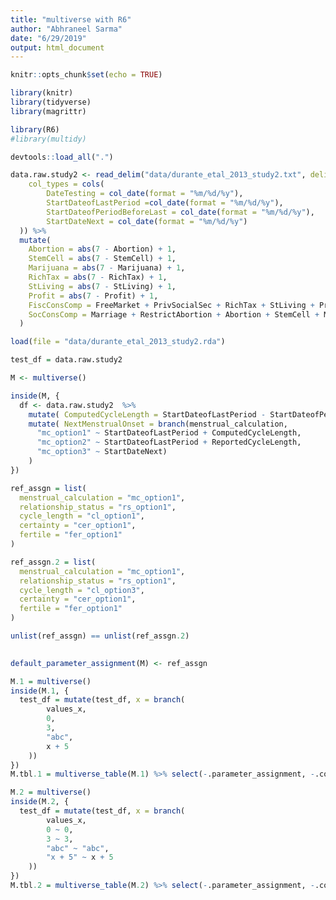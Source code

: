```yaml
---
title: "multiverse with R6"
author: "Abhraneel Sarma"
date: "6/29/2019"
output: html_document
---
```


```r
knitr::opts_chunk$set(echo = TRUE)

library(knitr)
library(tidyverse)
library(magrittr)

library(R6)
#library(multidy)

devtools::load_all(".")
```

```r
data.raw.study2 <- read_delim("data/durante_etal_2013_study2.txt", delim = "\t",
    col_types = cols(
        DateTesting = col_date(format = "%m/%d/%y"),
        StartDateofLastPeriod =col_date(format = "%m/%d/%y"),
        StartDateofPeriodBeforeLast = col_date(format = "%m/%d/%y"),
        StartDateNext = col_date(format = "%m/%d/%y")
  )) %>%
  mutate(
    Abortion = abs(7 - Abortion) + 1,
    StemCell = abs(7 - StemCell) + 1,
    Marijuana = abs(7 - Marijuana) + 1,
    RichTax = abs(7 - RichTax) + 1,
    StLiving = abs(7 - StLiving) + 1,
    Profit = abs(7 - Profit) + 1,
    FiscConsComp = FreeMarket + PrivSocialSec + RichTax + StLiving + Profit,
    SocConsComp = Marriage + RestrictAbortion + Abortion + StemCell + Marijuana
  )
```

```r
load(file = "data/durante_etal_2013_study2.rda")

test_df = data.raw.study2
```


```r
M <- multiverse()

inside(M, {
  df <- data.raw.study2  %>%
    mutate( ComputedCycleLength = StartDateofLastPeriod - StartDateofPeriodBeforeLast ) %>%
    mutate( NextMenstrualOnset = branch(menstrual_calculation, 
      "mc_option1" ~ StartDateofLastPeriod + ComputedCycleLength,
      "mc_option2" ~ StartDateofLastPeriod + ReportedCycleLength,
      "mc_option3" ~ StartDateNext)
    )
})
```

```r
ref_assgn = list(
  menstrual_calculation = "mc_option1", 
  relationship_status = "rs_option1",
  cycle_length = "cl_option1",
  certainty = "cer_option1",
  fertile = "fer_option1"
)

ref_assgn.2 = list(
  menstrual_calculation = "mc_option1", 
  relationship_status = "rs_option1",
  cycle_length = "cl_option3",
  certainty = "cer_option1",
  fertile = "fer_option1"
)

unlist(ref_assgn) == unlist(ref_assgn.2)

  
default_parameter_assignment(M) <- ref_assgn
```




```r
M.1 = multiverse()
inside(M.1, {
  test_df = mutate(test_df, x = branch(
        values_x,
        0,
        3,
        "abc",
        x + 5
    ))
})
M.tbl.1 = multiverse_table(M.1) %>% select(-.parameter_assignment, -.code, -.results)

M.2 = multiverse()
inside(M.2, {
  test_df = mutate(test_df, x = branch(
        values_x,
        0 ~ 0,
        3 ~ 3,
        "abc" ~ "abc",
        "x + 5" ~ x + 5
    ))
})
M.tbl.2 = multiverse_table(M.2) %>% select(-.parameter_assignment, -.code, -.results)
```





